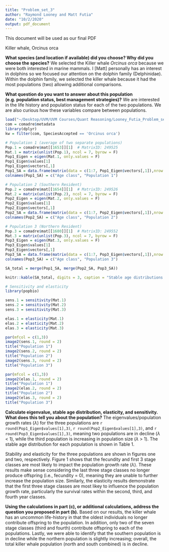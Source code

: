 ```yaml
---
title: "Problem_set_3"
author: "Raymond Looney and Matt Futia"
date: "10/2/2020"
output: pdf_document
---
```


This document will be used as our final PDF

Killer whale, Orcinus orca

**What species (and location if available) did you choose? Why did you choose the species?**
We selected the Killer whale *Orcinus orca* because we were both interested in marine mammals. I [Matt] personally has an interest in dolphins so we focused our attention on the dolphin family (Delphinidae). Within the dolphin family, we selected the killer whale because it had the most populations (two) allowing additional comparisons.

**What question do you want to answer about this population (e.g. population status, best management strategies)?**
We are interested in the life history and population status for each of the two populations. We are also curious how these variables compare between populations.


```r
load("~/Desktop/UVM/UVM Courses/Quant Reasoning/Looney_Futia_Problem_set_3/COMADRE_v.4.20.9.0.RData")
com = comadre$metadata
library(dplyr)
kw = filter(com, SpeciesAccepted == 'Orcinus orca')

# Population 1 (average of two separate populations)
Pop.1 = comadre$mat[[1653]][1]  # MatrixID: 249525
Mat.1 = matrix(unlist(Pop.1), ncol = 7, byrow = F)
Pop1_Eigen = eigen(Mat.1, only.values = F)
Pop1_Eigen$values[1]
Pop1_Eigen$vectors[,1]
Pop1_SA = data.frame(matrix(data = c(1:7, Pop1_Eigen$vectors[,1]),nrow = 7))
colnames(Pop1_SA) = c("Age class", "Population 1")

# Population 2 (Southern Resident)
Pop.2 = comadre$mat[[1654]][1]  # MatrixID: 249526
Mat.2 = matrix(unlist(Pop.2), ncol = 7, byrow = F)
Pop2_Eigen = eigen(Mat.2, only.values = F)
Pop2_Eigen$values[1]
Pop2_Eigen$vectors[,1]
Pop2_SA = data.frame(matrix(data = c(1:7, Pop2_Eigen$vectors[,1]),nrow = 7))
colnames(Pop2_SA) = c("Age class", "Population 2")

# Population 3 (Northern Resident)
Pop.3 = comadre$mat[[1680]][1]  # MatrixID: 249552
Mat.3 = matrix(unlist(Pop.3), ncol = 7, byrow = F)
Pop3_Eigen = eigen(Mat.3, only.values = F)
Pop3_Eigen$values[1]
Pop3_Eigen$vectors[,1]
Pop3_SA = data.frame(matrix(data = c(1:7, Pop3_Eigen$vectors[,1]),nrow = 7))
colnames(Pop3_SA) = c("Age class", "Population 3")

SA_total = merge(Pop1_SA, merge(Pop2_SA, Pop3_SA))
```

```r
knitr::kable(SA_total, digits = 3, caption = "Stable age distributions (i.e., dominant eigenvectors) for three killer whale populations with seven stage classes.")
``` 

```r
# Sensitivity and elasticity
library(popbio)

sens.1 = sensitivity(Mat.1)
sens.2 = sensitivity(Mat.2)
sens.3 = sensitivity(Mat.3)

elas.1 = elasticity(Mat.1)
elas.2 = elasticity(Mat.2)
elas.3 = elasticity(Mat.3)
```

```r
par(mfcol = c(1,3))
image2(sens.1, round = 2)
title("Population 1")
image2(sens.2, round = 2)
title("Population 2")
image2(sens.3, round = 2)
title("Population 3")
```

```r
par(mfcol = c(1,3))
image2(elas.1, round = 2)
title("Population 1")
image2(elas.2, round = 2)
title("Population 2")
image2(elas.3, round = 2)
title("Population 3")
```

**Calculate eigenvalue, stable age distribution, elasticity, and sensitivity. What does this tell you about the population?**
The eigenvalues/population growth rates ($\lambda$) for the three populations are `r round(Pop1_Eigen$values[1],3)`, `r round(Pop2_Eigen$values[1],3)`, and `r round(Pop3_Eigen$values[1],3)`, meaning two populations are in decline ($\lambda$ < 1), while the third population is increasing in population size ($\lambda$ > 1). The stable age distribution for each population is shown in Table 1.

Stability and elasticity for the three populations are shown in figures one and two, respectively. Figure 1 shows that the fecundity and first 3 stage classes are most likely to impact the population growth rate ($\lambda$). These results make sense considering the last three stage classes no longer produce offspring (i.e., fecundity = 0), meaning they are unable to further increase the population size. Similarly, the elasticity results demonstrate that the first three stage classes are most likey to influence the population growth rate, particularly the survival rates within the second, third, and fourth year classes.

**Using the calculations in part (c), or additional calculations, address the question you proposed in part (b).**
Based on our results, the killer whale has an uncommon life-history in that the oldest individuals no longer contribute offspring to the population. In addition, only two of the seven stage classes (third and fourth) contribute offspring to each of the populations. Lastly, we were able to identify that the southern population is in decline while the northern population is slightly increasing; overall, the total killer whale population (north and south combined) is in decline.
